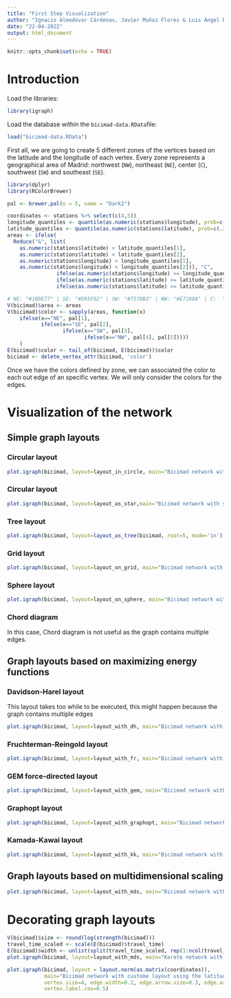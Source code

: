 ```yaml
---
title: "First Step Visualization"
author: "Ignacio Almodóvar Cárdenas, Javier Muñoz Flores & Luis Ángel Rodríguez García"
date: "22-04-2022"
output: html_document
---
```


```r
knitr::opts_chunk$set(echo = TRUE)
```

# Introduction

Load the libraries:

```r
library(igraph)
```

Load the database within the `bicimad-data.RData`file:

```r
load("bicimad-data.RData")
```

First all, we are going to create 5 different zones of the vertices based on the latitude and the longitude of each vertex. Every zone represents a geographical area of Madrid: northwest (`NW`), northeast (`NE`), center (`C`), southwest (`SW`) and southeast (`SE`).

```r
library(dplyr)
library(RColorBrewer)

pal <- brewer.pal(n = 5, name = "Dark2")

coordinates <- stations %>% select(c(4,5))
longitude_quantiles <- quantile(as.numeric(stations$longitude), prob=c(.30,.70))
latitude_quantiles <- quantile(as.numeric(stations$latitude), prob=c(.30,.70))
areas <- ifelse(
  Reduce("&", list(
    as.numeric(stations$latitude) > latitude_quantiles[1], 
    as.numeric(stations$latitude) < latitude_quantiles[2], 
    as.numeric(stations$longitude) > longitude_quantiles[1], 
    as.numeric(stations$longitude) < longitude_quantiles[2])), "C", 
                ifelse(as.numeric(stations$longitude) >= longitude_quantiles[2], 
                ifelse(as.numeric(stations$latitude) >= latitude_quantiles[2], 'NE', 'SE'),
                ifelse(as.numeric(stations$latitude) >= latitude_quantiles[2], 'NW', 'SW')))

# NE: "#1B9E77" | SE: "#D95F02" | SW: "#7570B3" | NW: "#E7298A" | C:  "#66A61E"
V(bicimad)$area <- areas
V(bicimad)$color <- sapply(areas, function(x) 
    ifelse(x=="NE", pal[1],
           ifelse(x=="SE", pal[2], 
                  ifelse(x=="SW", pal[3], 
                         ifelse(x=="NW", pal[4], pal[5]))))
    )
E(bicimad)$color <- tail_of(bicimad, E(bicimad))$color
bicimad <- delete_vertex_attr(bicimad, 'color')
```

Once we have the colors defined by zone, we can associated the color to each out edge of an specific vertex. We will only consider the colors for the edges.

# Visualization of the network

## Simple graph layouts

### Circular layout

```r
plot.igraph(bicimad, layout=layout_in_circle, main="Bicimad network with circular layout", vertex.size=4, edge.width=0.2, edge.arrow.size=0.3, edge.arrow.width=1, vertex.label.cex=0.5)
```

### Circular layout

```r
plot.igraph(bicimad, layout=layout_as_star,main="Bicimad network with star layout", vertex.size=4, edge.width=0.2, edge.arrow.size=0.3, edge.arrow.width=1, vertex.label.cex=0.5)
```

### Tree layout

```r
plot.igraph(bicimad, layout=layout_as_tree(bicimad, root=5, mode='in'), main="Bicimad network with tree layout", vertex.size=4, edge.width=0.2, edge.arrow.size=0.3, edge.arrow.width=1, vertex.label.cex=0.5)
```

### Grid layout

```r
plot.igraph(bicimad, layout=layout_on_grid, main="Bicimad network with grid layout", vertex.size=4, edge.width=0.2, edge.arrow.size=0.3, edge.arrow.width=1, vertex.label.cex=0.5)
```

### Sphere layout

```r
plot.igraph(bicimad, layout=layout_on_sphere, main="Bicimad network with sphere layout", vertex.size=4, edge.width=0.2, edge.arrow.size=0.3, edge.arrow.width=1, vertex.label.cex=0.5)
```

### Chord diagram

In this case, Chord diagram is not useful as the graph contains multiple edges.

## Graph layouts based on maximizing energy functions

### Davidson-Harel layout

This layout takes too while to be executed, this might happen because the graph contains multiple edges

```r
plot.igraph(bicimad, layout=layout_with_dh, main="Bicimad network with Davidson-Harel layout", vertex.size=8, vertex.label.cex=0.6)
```


### Fruchterman-Reingold layout

```r
plot.igraph(bicimad, layout=layout_with_fr, main="Bicimad network with Fruchterman-Reingold layout", vertex.size=8, vertex.label.cex=0.6)
```

### GEM force-directed layout

```r
plot.igraph(bicimad, layout=layout_with_gem, main="Bicimad network with GEM force-directed layout", vertex.size=8, vertex.label.cex=0.6)
```

### Graphopt layout

```r
plot.igraph(bicimad, layout=layout_with_graphopt, main="Bicimad network with graphopt layout", vertex.size=8, vertex.label.cex=0.6)
```

### Kamada-Kawai layout

```r
plot.igraph(bicimad, layout=layout_with_kk, main="Bicimad network with Kamada-Kawai layout", vertex.size=8, vertex.label.cex=0.6)
```

## Graph layouts based on multidimensional scaling

```r
plot.igraph(bicimad, layout=layout_with_mds, main="Bicimad network with multidimensional scaling layout", vertex.size=8, vertex.label.cex=0.6)
```

# Decorating graph layouts

```r
V(bicimad)$size <- round(log(strength(bicimad)))
travel_time_scaled <- scale(E(bicimad)$travel_time)
E(bicimad)$width <- unlist(split(travel_time_scaled, rep(1:ncol(travel_time_scaled), each = nrow(travel_time_scaled))))+1
plot.igraph(bicimad, layout=layout_with_mds, main="Karate network with Muldimensional layout")
```

```r
plot.igraph(bicimad, layout = layout.norm(as.matrix(coordinates)),
            main="Bicimad network with custome layout using the latitude and the longitude",
            vertex.size=4, edge.width=0.2, edge.arrow.size=0.3, edge.arrow.width=1,
            vertex.label.cex=0.5)
```
